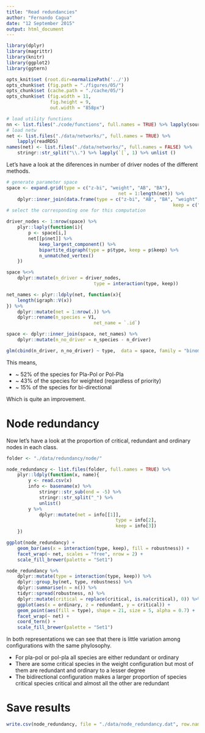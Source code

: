 ```yaml
---
title: "Read redundancies"
author: "Fernando Cagua"
date: "12 September 2015"
output: html_document
---
```


```r
library(dplyr)
library(magrittr)
library(knitr)
library(ggplot2)
library(ggtern)

opts_knit$set (root.dir=normalizePath('../'))
opts_chunk$set (fig.path = "./figures/05/")
opts_chunk$set (cache.path = "./cache/05/")
opts_chunk$set (fig.width = 11, 
                fig.height = 9,
                out.width = "858px")
```

```r
# load utility functions
nn <- list.files("./code/functions", full.names = TRUE) %>% lapply(source)
# load netw
net <- list.files("./data/networks/", full.names = TRUE) %>%
	lapply(readRDS)
names(net) <- list.files("./data/networks/", full.names = FALSE) %>%
	stringr::str_split("\\.") %>% lapply(`[`, 1) %>% unlist ()
```

Let's have a look at the diferences in number of driver nodes of the different methods.

```r
# generate parameter space
space <- expand.grid(type = c("z-bi", "weight", "AB", "BA"), 
										 net = 1:length(net)) %>%
	dplyr::inner_join(data.frame(type = c("z-bi", "AB", "BA", "weight", "weight"),
															 keep = c("all", "A", "B", "A", "B")))
# select the corresponding one for this computation

driver_nodes <- 1:nrow(space) %>%
	plyr::laply(function(i){
		p <- space[i,]
		net[[p$net]] %>%
			keep_largest_component() %>%
			bipartite_digraph(type = p$type, keep = p$keep) %>%
			n_unmatched_vertex()
	})

space %<>%
	dplyr::mutate(n_driver = driver_nodes,
								type = interaction(type, keep))

net_names <- plyr::ldply(net, function(x){
	length(igraph::V(x))
}) %>%
	dplyr::mutate(net = 1:nrow(.)) %>%
	dplyr::rename(n_species = V1,
								net_name = `.id`)

space <- dplyr::inner_join(space, net_names) %>%
	dplyr::mutate(n_no_driver = n_species - n_driver)

glm(cbind(n_driver, n_no_driver) ~ type,  data = space, family = "binomial") %>% summary

```


This means, 

 * ~ 52% of the species for Pla-Pol or Pol-Pla 
 * ~ 43% of the species for weighted (regardless of priority)
 * ~ 15% of the species for bi-directional 

Which is quite an improvement.

# Node redundancy

Now let's have a look at the proportion of critical, redundant and ordinary nodes in each class. 

```r
folder <- "./data/redundancy/node/"

node_redundancy <- list.files(folder, full.names = TRUE) %>%
	plyr::ldply(function(x, name){
		y <- read.csv(x) 
		info <- basename(x) %>% 
			stringr::str_sub(end = -5) %>% 
			stringr::str_split("_") %>% 
			unlist()
		y %>%
			dplyr::mutate(net = info[[1]],
										type = info[2],
										keep = info[3])
	}) 

ggplot(node_redundancy) +
	geom_bar(aes(x = interaction(type, keep), fill = robustness)) +
	facet_wrap(~ net, scales = "free", nrow = 2) +
	scale_fill_brewer(palette = "Set1")

node_redundancy %>%
	dplyr::mutate(type = interaction(type, keep)) %>%
	dplyr::group_by(net, type, robustness) %>%
	dplyr::summarise(n = n()) %>%
	tidyr::spread(robustness, n) %>%
	dplyr::mutate(critical = replace(critical, is.na(critical), 0)) %>%
	ggplot(aes(x = ordinary, z = redundant, y = critical)) +
	geom_point(aes(fill = type), shape = 21, size = 5, alpha = 0.7) + 
	facet_wrap(~ net) +
	coord_tern() + 
	scale_fill_brewer(palette = "Set1")

```

In both  representations we can see that there is little variation among configurations with the same phylosophy. 

* For pla-pol or pol-pla all species are either redundant or ordinary
* There are some critical species in the weight configuration but most of them are redundant and ordinary to a lesser degree
* The bidirectional configuration makes a larger proportion of species critical species critical and almost all the other are redundant

# Save results

```r
write.csv(node_redundancy, file = "./data/node_redundancy.dat", row.names = F)
```

